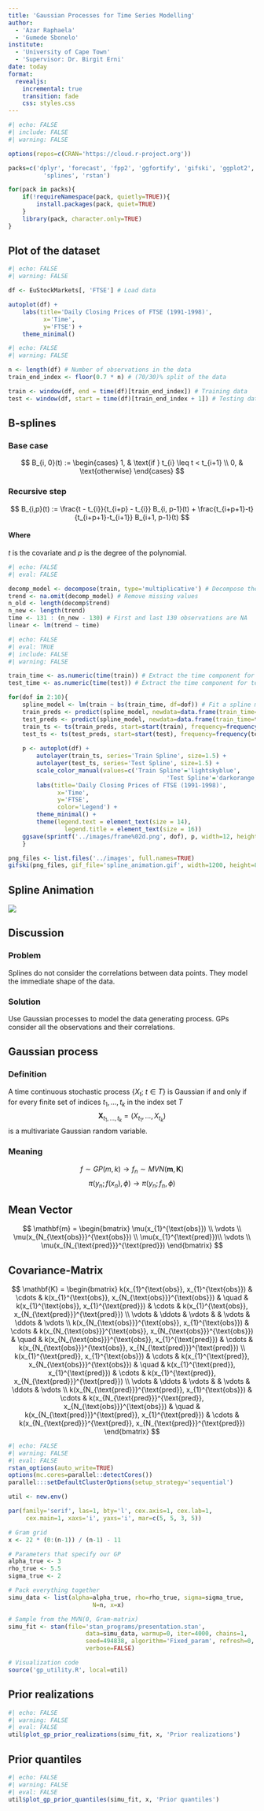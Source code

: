 ```yaml
---
title: 'Gaussian Processes for Time Series Modelling'
author:
  - 'Azar Raphaela'
  - 'Gumede Sbonelo'
institute:  
  - 'University of Cape Town'
  - 'Supervisor: Dr. Birgit Erni'
date: today
format: 
  revealjs:
    incremental: true
    transition: fade
    css: styles.css
---
```


```r
#| echo: FALSE
#| include: FALSE
#| warning: FALSE

options(repos=c(CRAN='https://cloud.r-project.org'))

packs=c('dplyr', 'forecast', 'fpp2', 'ggfortify', 'gifski', 'ggplot2', 'knitr', 
		  'splines', 'rstan')

for(pack in packs){
	if(!requireNamespace(pack, quietly=TRUE)){
		install.packages(pack, quiet=TRUE)
	}
	library(pack, character.only=TRUE)
}
```

## Plot of the dataset

```r
#| echo: FALSE
#| warning: FALSE

df <- EuStockMarkets[, 'FTSE'] # Load data

autoplot(df) +
	labs(title='Daily Closing Prices of FTSE (1991-1998)',
		  x='Time',
		  y='FTSE') + 
	theme_minimal()
```

```r
#| echo: FALSE
#| warning: FALSE

n <- length(df) # Number of observations in the data
train_end_index <- floor(0.7 * n) # (70/30)% split of the data

train <- window(df, end = time(df)[train_end_index]) # Training data
test <- window(df, start = time(df)[train_end_index + 1]) # Testing data
```

## B-splines

### Base case

$$
B_{i, 0}(t) := 
\begin{cases} 
	1, & \text{if } t_{i} \leq t < t_{i+1} \\
	0, & \text{otherwise}
\end{cases}
$$

### Recursive step

$$
B_{i,p}(t) := 
\frac{t - t_{i}}{t_{i+p} - t_{i}} B_{i, p-1}(t) 
+ \frac{t_{i+p+1}-t}{t_{i+p+1}-t_{i+1}} B_{i+1, p-1}(t)
$$

#### Where

$t$ is the covariate and $p$ is the degree of the polynomial.

```r
#| echo: FALSE
#| eval: FALSE

decomp_model <- decompose(train, type='multiplicative') # Decompose the training data
trend <- na.omit(decomp_model) # Remove missing values
n_old <- length(decomp$trend)
n_new <- length(trend)
time <- 131 : (n_new - 130) # First and last 130 observations are NA
linear <- lm(trend ~ time)
```

```r
#| echo: FALSE
#| eval: TRUE
#| include: FALSE
#| warning: FALSE

train_time <- as.numeric(time(train)) # Extract the time component for training data
test_time <- as.numeric(time(test)) # Extract the time component for testing data

for(dof in 2:10){
	spline_model <- lm(train ~ bs(train_time, df=dof)) # Fit a spline model of degree 2
	train_preds <- predict(spline_model, newdata=data.frame(train_time=train_time)) # Spline on training data
	test_preds <- predict(spline_model, newdata=data.frame(train_time=test_time)) # Extrapolate
	train_ts <- ts(train_preds, start=start(train), frequency=frequency(train)) # Convert to ts
	test_ts <- ts(test_preds, start=start(test), frequency=frequency(test))
	
	p <- autoplot(df) +
		autolayer(train_ts, series='Train Spline', size=1.5) +
		autolayer(test_ts, series='Test Spline', size=1.5) +
		scale_color_manual(values=c('Train Spline'='lightskyblue', 
											 'Test Spline'='darkorange')) +
		labs(title='Daily Closing Prices of FTSE (1991-1998)',
			  x='Time',
			  y='FTSE',
			  color='Legend') + 
		theme_minimal() +
		theme(legend.text = element_text(size = 14), 
				legend.title = element_text(size = 16))
	ggsave(sprintf('../images/frame%02d.png', dof), p, width=12, height=8, dpi=300)
	}

png_files <- list.files('../images', full.names=TRUE)
gifski(png_files, gif_file='spline_animation.gif', width=1200, height=800, delay=1)
```

## Spline Animation

![](spline_animation.gif)

## Discussion

### Problem

Splines do not consider the correlations between data points. 
They model the immediate shape of the data.

### Solution

Use Gaussian processes to model the data generating process. 
GPs consider all the observations and their correlations.

## Gaussian process

### Definition

A time continuous stochastic process $\{X_{t}; \ t \in T\}$ is Gaussian 
if and only if for every finite set of indices $t_{1},...,t_{k}$ in the index set $T$
$$\mathbf{X}_{t_{1},...,t_{k}} = (X_{t_{1}},...,X_{t_{k}})$$
is a multivariate Gaussian random variable.

### Meaning

$$f \sim GP(m, k) \rightarrow f_{n} \sim MVN(\mathbf{m}, \mathbf{K})$$
$$\pi(y_{n};f(x_{n}),\phi) \rightarrow \pi(y_{n}; f_{n}, \phi)$$

## Mean Vector

$$
\mathbf{m} =
\begin{bmatrix}
\mu(x_{1}^{\text{obs}}) \\
\vdots \\
\mu(x_{N_{\text{obs}}}^{\text{obs}})  \\
\mu(x_{1}^{\text{pred}})\\
\vdots \\
\mu(x_{N_{\text{pred}}}^{\text{pred}})
\end{bmatrix}
$$

## Covariance-Matrix

$$
\mathbf{K} = 
\begin{bmatrix}
k(x_{1}^{\text{obs}}, x_{1}^{\text{obs}}) & \cdots & k(x_{1}^{\text{obs}}, x_{N_{\text{obs}}}^{\text{obs}}) & \quad & k(x_{1}^{\text{obs}}, x_{1}^{\text{pred}}) & \cdots & k(x_{1}^{\text{obs}}, x_{N_{\text{pred}}}^{\text{pred}}) \\
\vdots & \ddots & \vdots & & \vdots & \ddots & \vdots \\
k(x_{N_{\text{obs}}}^{\text{obs}}, x_{1}^{\text{obs}}) & \cdots & k(x_{N_{\text{obs}}}^{\text{obs}}, x_{N_{\text{obs}}}^{\text{obs}}) & \quad & k(x_{N_{\text{obs}}}^{\text{obs}}, x_{1}^{\text{pred}}) & \cdots & k(x_{N_{\text{obs}}}^{\text{obs}}, x_{N_{\text{pred}}}^{\text{pred}}) \\
k(x_{1}^{\text{pred}}, x_{1}^{\text{obs}}) & \cdots & k(x_{1}^{\text{pred}}, x_{N_{\text{obs}}}^{\text{obs}}) & \quad & k(x_{1}^{\text{pred}}, x_{1}^{\text{pred}}) & \cdots & k(x_{1}^{\text{pred}}, x_{N_{\text{pred}}}^{\text{pred}}) \\
\vdots & \ddots & \vdots & & \vdots & \ddots & \vdots \\
k(x_{N_{\text{pred}}}^{\text{pred}}, x_{1}^{\text{obs}}) & \cdots & k(x_{N_{\text{pred}}}^{\text{pred}}, x_{N_{\text{obs}}}^{\text{obs}}) & \quad & k(x_{N_{\text{pred}}}^{\text{pred}}, x_{1}^{\text{pred}}) & \cdots & k(x_{N_{\text{pred}}}^{\text{pred}}, x_{N_{\text{pred}}}^{\text{pred}})
\end{bmatrix}
$$

```r
#| echo: FALSE
#| warning: FALSE
#| eval: FALSE
rstan_options(auto_write=TRUE)
options(mc.cores=parallel::detectCores())
parallel:::setDefaultClusterOptions(setup_strategy='sequential')

util <- new.env()

par(family='serif', las=1, bty='l', cex.axis=1, cex.lab=1,
	 cex.main=1, xaxs='i', yaxs='i', mar=c(5, 5, 3, 5))

# Gram grid
x <- 22 * (0:(n-1)) / (n-1) - 11

# Parameters that specify our GP
alpha_true <- 3
rho_true <- 5.5
sigma_true <- 2

# Pack everything together
simu_data <- list(alpha=alpha_true, rho=rho_true, sigma=sigma_true, 
						N=n, x=x)

# Sample from the MVN(0, Gram-matrix)
simu_fit <- stan(file='stan_programs/presentation.stan', 
					  data=simu_data, warmup=0, iter=4000, chains=1, 
					  seed=494838, algorithm='Fixed_param', refresh=0, 
					  verbose=FALSE)

# Visualization code
source('gp_utility.R', local=util)
```

## Prior realizations

```r
#| echo: FALSE
#| warning: FALSE
#| eval: FALSE
util$plot_gp_prior_realizations(simu_fit, x, 'Prior realizations')
```

## Prior quantiles

```r
#| echo: FALSE
#| warning: FALSE
#| eval: FALSE
util$plot_gp_prior_quantiles(simu_fit, x, 'Prior quantiles')
```
